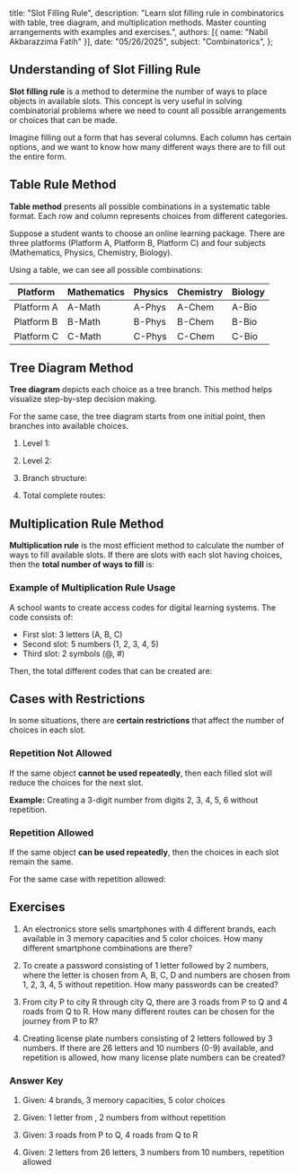    title: "Slot Filling Rule",
   description: "Learn slot filling rule in combinatorics with table, tree diagram, and multiplication methods. Master counting arrangements with examples and exercises.",
   authors: [{ name: "Nabil Akbarazzima Fatih" }],
   date: "05/26/2025",
   subject: "Combinatorics",
};

## Understanding of Slot Filling Rule

**Slot filling rule** is a method to determine the number of ways to place objects in available slots. This concept is very useful in solving combinatorial problems where we need to count all possible arrangements or choices that can be made.

Imagine filling out a form that has several columns. Each column has certain options, and we want to know how many different ways there are to fill out the entire form.

## Table Rule Method

**Table method** presents all possible combinations in a systematic table format. Each row and column represents choices from different categories.

Suppose a student wants to choose an online learning package. There are three platforms (Platform A, Platform B, Platform C) and four subjects (Mathematics, Physics, Chemistry, Biology).

Using a table, we can see all possible combinations:

| Platform | Mathematics | Physics | Chemistry | Biology |
|----------|-------------|---------|-----------|---------|
| Platform A | A-Math | A-Phys | A-Chem | A-Bio |
| Platform B | B-Math | B-Phys | B-Chem | B-Bio |
| Platform C | C-Math | C-Phys | C-Chem | C-Bio |

<div className="flex flex-col gap-4">
<BlockMath math="\text{Total combinations} = 3 \times 4 = 12 \text{ ways}" />
</div>

## Tree Diagram Method

**Tree diagram** depicts each choice as a tree branch. This method helps visualize step-by-step decision making.

For the same case, the tree diagram starts from one initial point, then branches into available choices.

1. Level 1:
   <BlockMath math="1 \text{ initial point} \rightarrow 3 \text{ platform branches}" />

2. Level 2:
   <BlockMath math="3 \text{ platforms} \rightarrow 3 \times 4 = 12 \text{ subject branches}" />

3. Branch structure:
   <BlockMath math="\text{Start} \rightarrow \text{Platform} \rightarrow \text{Subject}" />

4. Total complete routes:
   <BlockMath math="3 \times 4 = 12 \text{ combinations}" />

## Multiplication Rule Method

**Multiplication rule** is the most efficient method to calculate the number of ways to fill available slots. If there are <InlineMath math="n" /> slots with each slot <InlineMath math="i" /> having <InlineMath math="k_i" /> choices, then the **total number of ways to fill** is:

<div className="flex flex-col gap-4">
<BlockMath math="\text{Total ways} = k_1 \times k_2 \times k_3 \times \cdots \times k_n" />
</div>

### Example of Multiplication Rule Usage

A school wants to create access codes for digital learning systems. The code consists of:
- First slot: 3 letters (A, B, C)
- Second slot: 5 numbers (1, 2, 3, 4, 5)  
- Third slot: 2 symbols (@, #)

Then, the total different codes that can be created are:

<div className="flex flex-col gap-4">
<BlockMath math="k_1 = 3 \text{ (letter choices)}" />
<BlockMath math="k_2 = 5 \text{ (number choices)}" />
<BlockMath math="k_3 = 2 \text{ (symbol choices)}" />
<BlockMath math="\text{Total different codes} = 3 \times 5 \times 2 = 30 \text{ codes}" />
</div>

## Cases with Restrictions

In some situations, there are **certain restrictions** that affect the number of choices in each slot.

### Repetition Not Allowed

If the same object **cannot be used repeatedly**, then each filled slot will reduce the choices for the next slot.

**Example:** Creating a 3-digit number from digits 2, 3, 4, 5, 6 without repetition.

<div className="flex flex-col gap-4">
<BlockMath math="\text{First slot} = 5 \text{ choices}" />
<BlockMath math="\text{Second slot} = 4 \text{ choices (1 digit already used)}" />
<BlockMath math="\text{Third slot} = 3 \text{ choices (2 digits already used)}" />
<BlockMath math="\text{Total numbers} = 5 \times 4 \times 3 = 60 \text{ numbers}" />
</div>

### Repetition Allowed

If the same object **can be used repeatedly**, then the choices in each slot remain the same.

For the same case with repetition allowed:

<div className="flex flex-col gap-4">
<BlockMath math="\text{Each slot} = 5 \text{ choices}" />
<BlockMath math="\text{Total numbers} = 5 \times 5 \times 5 = 125 \text{ numbers}" />
</div>

## Exercises

1. An electronics store sells smartphones with 4 different brands, each available in 3 memory capacities and 5 color choices. How many different smartphone combinations are there?

2. To create a password consisting of 1 letter followed by 2 numbers, where the letter is chosen from A, B, C, D and numbers are chosen from 1, 2, 3, 4, 5 without repetition. How many passwords can be created?

3. From city P to city R through city Q, there are 3 roads from P to Q and 4 roads from Q to R. How many different routes can be chosen for the journey from P to R?

4. Creating license plate numbers consisting of 2 letters followed by 3 numbers. If there are 26 letters and 10 numbers (0-9) available, and repetition is allowed, how many license plate numbers can be created?

### Answer Key

1. Given: 4 brands, 3 memory capacities, 5 color choices
   <div className="flex flex-col gap-4">
   <BlockMath math="\text{Total combinations} = 4 \times 3 \times 5 = 60 \text{ smartphone combinations}" />
   </div>

2. Given: 1 letter from <InlineMath math="\{A, B, C, D\}" />, 2 numbers from <InlineMath math="\{1, 2, 3, 4, 5\}" /> without repetition
   <div className="flex flex-col gap-4">
   <BlockMath math="\text{Letter choices} = 4" />
   <BlockMath math="\text{First number choices} = 5" />
   <BlockMath math="\text{Second number choices} = 4 \text{ (without repetition)}" />
   <BlockMath math="\text{Total passwords} = 4 \times 5 \times 4 = 80 \text{ passwords}" />
   </div>

3. Given: 3 roads from P to Q, 4 roads from Q to R
   <div className="flex flex-col gap-4">
   <BlockMath math="\text{Total routes} = 3 \times 4 = 12 \text{ different routes}" />
   </div>

4. Given: 2 letters from 26 letters, 3 numbers from 10 numbers, repetition allowed
   <div className="flex flex-col gap-4">
   <BlockMath math="\text{First letter choices} = 26" />
   <BlockMath math="\text{Second letter choices} = 26" />
   <BlockMath math="\text{Each number choices} = 10" />
   <BlockMath math="\text{Total license plates} = 26 \times 26 \times 10 \times 10 \times 10" />
   <BlockMath math="= 676 \times 1000 = 676000 \text{ license plates}" />
   </div>
